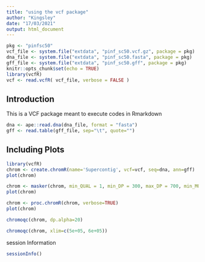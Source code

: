 ```yaml
---
title: "using the vcf package"
author: "Kingsley"
date: "17/03/2021"
output: html_document
---
```


```r
pkg <- "pinfsc50"
vcf_file <- system.file("extdata", "pinf_sc50.vcf.gz", package = pkg)
dna_file <- system.file("extdata", "pinf_sc50.fasta", package = pkg)
gff_file <- system.file("extdata", "pinf_sc50.gff", package = pkg)
knitr::opts_chunk$set(echo = TRUE)
library(vcfR)
vcf <- read.vcfR( vcf_file, verbose = FALSE )
```

## Introduction

This is a VCF package meant to execute codes in Rmarkdown

```r
dna <- ape::read.dna(dna_file, format = "fasta")
gff <- read.table(gff_file, sep="\t", quote="")
```

## Including Plots

```r
library(vcfR)
chrom <- create.chromR(name='Supercontig', vcf=vcf, seq=dna, ann=gff)
plot(chrom)
```

```r
chrom <- masker(chrom, min_QUAL = 1, min_DP = 300, max_DP = 700, min_MQ = 59.9,  max_MQ = 60.1)
plot(chrom)
```

```r
chrom <- proc.chromR(chrom, verbose=TRUE)
plot(chrom)
```

```r
chromoqc(chrom, dp.alpha=20)
```

```r
chromoqc(chrom, xlim=c(5e+05, 6e+05))
```

session Information

```r
sessionInfo()
```


